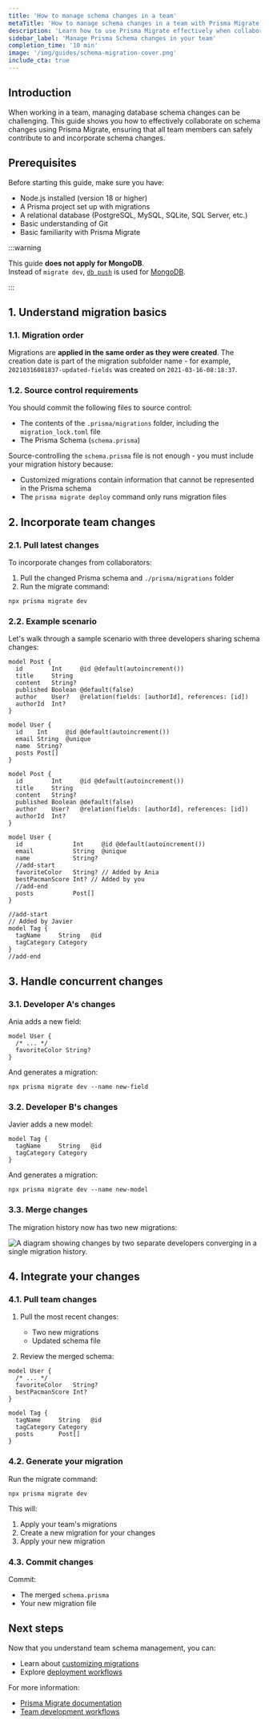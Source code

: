 ```yaml
---
title: 'How to manage schema changes in a team'
metaTitle: 'How to manage schema changes in a team with Prisma Migrate and Prisma ORM'
description: 'Learn how to use Prisma Migrate effectively when collaborating on a project as a team'
sidebar_label: 'Manage Prisma Schema changes in your team'
completion_time: '10 min'
image: '/img/guides/schema-migration-cover.png'
include_cta: true
---
```


## Introduction

When working in a team, managing database schema changes can be challenging. This guide shows you how to effectively collaborate on schema changes using Prisma Migrate, ensuring that all team members can safely contribute to and incorporate schema changes.

## Prerequisites

Before starting this guide, make sure you have:

- Node.js installed (version 18 or higher)
- A Prisma project set up with migrations
- A relational database (PostgreSQL, MySQL, SQLite, SQL Server, etc.)
- Basic understanding of Git
- Basic familiarity with Prisma Migrate

:::warning

This guide **does not apply for MongoDB**.<br />
Instead of `migrate dev`, [`db push`](/orm/prisma-migrate/workflows/prototyping-your-schema) is used for [MongoDB](/orm/overview/databases/mongodb).

:::

## 1. Understand migration basics

### 1.1. Migration order

Migrations are **applied in the same order as they were created**. The creation date is part of the migration subfolder name - for example, `20210316081837-updated-fields` was created on `2021-03-16-08:18:37`.

### 1.2. Source control requirements

You should commit the following files to source control:

- The contents of the `.prisma/migrations` folder, including the `migration_lock.toml` file
- The Prisma Schema (`schema.prisma`)

Source-controlling the `schema.prisma` file is not enough - you must include your migration history because:

- Customized migrations contain information that cannot be represented in the Prisma schema
- The `prisma migrate deploy` command only runs migration files

## 2. Incorporate team changes

### 2.1. Pull latest changes

To incorporate changes from collaborators:

1. Pull the changed Prisma schema and `./prisma/migrations` folder
2. Run the migrate command:

```terminal
npx prisma migrate dev
```

### 2.2. Example scenario

Let's walk through a sample scenario with three developers sharing schema changes:

<TabbedContent code>

<TabItem value="Before">

```prisma file=schema.prisma 
model Post {
  id        Int     @id @default(autoincrement())
  title     String
  content   String?
  published Boolean @default(false)
  author    User?   @relation(fields: [authorId], references: [id])
  authorId  Int?
}

model User {
  id    Int     @id @default(autoincrement())
  email String  @unique
  name  String?
  posts Post[]
}
```

</TabItem>

<TabItem value="After">

```prisma file=schema.prisma
model Post {
  id        Int     @id @default(autoincrement())
  title     String
  content   String?
  published Boolean @default(false)
  author    User?   @relation(fields: [authorId], references: [id])
  authorId  Int?
}

model User {
  id              Int     @id @default(autoincrement())
  email           String  @unique
  name            String?
  //add-start
  favoriteColor   String? // Added by Ania
  bestPacmanScore Int? // Added by you
  //add-end
  posts           Post[]
}

//add-start
// Added by Javier
model Tag {
  tagName     String   @id
  tagCategory Category
}
//add-end
```

</TabItem>
</TabbedContent>

## 3. Handle concurrent changes

### 3.1. Developer A's changes

Ania adds a new field:

```prisma
model User {
  /* ... */
  favoriteColor String?
}
```

And generates a migration:

```terminal
npx prisma migrate dev --name new-field
```

### 3.2. Developer B's changes

Javier adds a new model:

```prisma
model Tag {
  tagName     String   @id
  tagCategory Category
}
```

And generates a migration:

```terminal
npx prisma migrate dev --name new-model
```

### 3.3. Merge changes

The migration history now has two new migrations:

![A diagram showing changes by two separate developers converging in a single migration history.](/img/guides/migrate-team-dev.png)

## 4. Integrate your changes

### 4.1. Pull team changes

1. Pull the most recent changes:
   - Two new migrations
   - Updated schema file

2. Review the merged schema:

```prisma
model User {
  /* ... */
  favoriteColor   String?
  bestPacmanScore Int?
}

model Tag {
  tagName     String   @id
  tagCategory Category
  posts       Post[]
}
```

### 4.2. Generate your migration

Run the migrate command:

```terminal
npx prisma migrate dev
```

This will:
1. Apply your team's migrations
2. Create a new migration for your changes
3. Apply your new migration

### 4.3. Commit changes

Commit:
- The merged `schema.prisma`
- Your new migration file

## Next steps

Now that you understand team schema management, you can:

- Learn about [customizing migrations](/orm/prisma-migrate/workflows/customizing-migrations)
- Explore [deployment workflows](/orm/prisma-migrate/workflows/development-and-production)

For more information:
- [Prisma Migrate documentation](/orm/prisma-migrate)
- [Team development workflows](/orm/prisma-migrate/workflows/team-development)